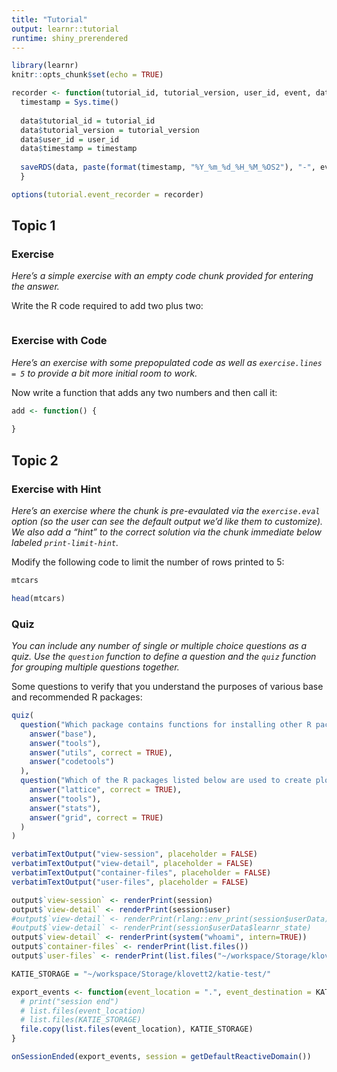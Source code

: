 ```yaml
---
title: "Tutorial"
output: learnr::tutorial
runtime: shiny_prerendered
---
```


```r
library(learnr)
knitr::opts_chunk$set(echo = TRUE)

recorder <- function(tutorial_id, tutorial_version, user_id, event, data){
  timestamp = Sys.time()
  
  data$tutorial_id = tutorial_id
  data$tutorial_version = tutorial_version
  data$user_id = user_id
  data$timestamp = timestamp
  
  saveRDS(data, paste(format(timestamp, "%Y_%m_%d_%H_%M_%OS2"), "-", event, ".rds", sep="") )
  }

options(tutorial.event_recorder = recorder)

```

## Topic 1

### Exercise 

*Here's a simple exercise with an empty code chunk provided for entering the answer.*

Write the R code required to add two plus two:

```r

```

### Exercise with Code

*Here's an exercise with some prepopulated code as well as `exercise.lines = 5` to provide a bit more initial room to work.*

Now write a function that adds any two numbers and then call it:

```r
add <- function() {
  
}
```

## Topic 2

### Exercise with Hint

*Here's an exercise where the chunk is pre-evaulated via the `exercise.eval` option (so the user can see the default output we'd like them to customize). We also add a "hint" to the correct solution via the chunk immediate below labeled `print-limit-hint`.*

Modify the following code to limit the number of rows printed to 5:

```r
mtcars
```

```r
head(mtcars)
```

### Quiz

*You can include any number of single or multiple choice questions as a quiz. Use the `question` function to define a question and the `quiz` function for grouping multiple questions together.*

Some questions to verify that you understand the purposes of various base and recommended R packages:

```r
quiz(
  question("Which package contains functions for installing other R packages?",
    answer("base"),
    answer("tools"),
    answer("utils", correct = TRUE),
    answer("codetools")
  ),
  question("Which of the R packages listed below are used to create plots?",
    answer("lattice", correct = TRUE),
    answer("tools"),
    answer("stats"),
    answer("grid", correct = TRUE)
  )
)
```

```r
verbatimTextOutput("view-session", placeholder = FALSE)
verbatimTextOutput("view-detail", placeholder = FALSE)
verbatimTextOutput("container-files", placeholder = FALSE)
verbatimTextOutput("user-files", placeholder = FALSE)
```

```r
output$`view-session` <- renderPrint(session)
output$`view-detail` <- renderPrint(session$user)
#output$`view-detail` <- renderPrint(rlang::env_print(session$userData))
#output$`view-detail` <- renderPrint(session$userData$learnr_state)
output$`view-detail` <- renderPrint(system("whoami", intern=TRUE))
output$`container-files` <- renderPrint(list.files())
output$`user-files` <- renderPrint(list.files("~/workspace/Storage/klovett2/persistent/katie-test"))

```

```r
KATIE_STORAGE = "~/workspace/Storage/klovett2/katie-test/"

export_events <- function(event_location = ".", event_destination = KATIE_STORAGE) {
  # print("session end")
  # list.files(event_location)
  # list.files(KATIE_STORAGE)
  file.copy(list.files(event_location), KATIE_STORAGE)
}

onSessionEnded(export_events, session = getDefaultReactiveDomain())
```
